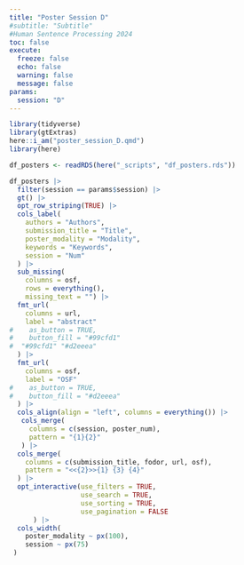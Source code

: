 ```yaml
---
title: "Poster Session D"
#subtitle: "Subtitle"
#Human Sentence Processing 2024
toc: false
execute: 
  freeze: false
  echo: false
  warning: false
  message: false
params:
  session: "D"
---
```


```r
library(tidyverse)
library(gtExtras)
here::i_am("poster_session_D.qmd")
library(here)
```

```r
df_posters <- readRDS(here("_scripts", "df_posters.rds"))
```

```r
df_posters |> 
  filter(session == params$session) |> 
  gt() |> 
  opt_row_striping(TRUE) |> 
  cols_label(
    authors = "Authors",
    submission_title = "Title",
    poster_modality = "Modality",
    keywords = "Keywords",
    session = "Num"
  ) |>
  sub_missing(
    columns = osf,
    rows = everything(),
    missing_text = "") |> 
  fmt_url(
    columns = url,
    label = "abstract"
#    as_button = TRUE,
#    button_fill = "#99cfd1"
#  "#99cfd1" "#d2eeea"
  ) |> 
  fmt_url(
    columns = osf,
    label = "OSF"
#    as_button = TRUE,
#    button_fill = "#d2eeea"
  ) |> 
  cols_align(align = "left", columns = everything()) |> 
   cols_merge(
     columns = c(session, poster_num),
     pattern = "{1}{2}"
   ) |> 
  cols_merge(
    columns = c(submission_title, fodor, url, osf),
    pattern = "<<{2}>>{1} {3} {4}"
  ) |> 
  opt_interactive(use_filters = TRUE, 
                  use_search = TRUE,
                  use_sorting = TRUE,
                  use_pagination = FALSE
      ) |> 
  cols_width(
    poster_modality ~ px(100),
    session ~ px(75)
 ) 

```
